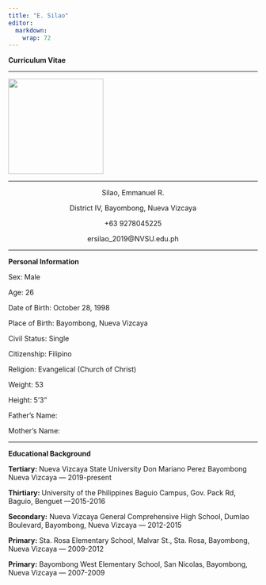 ```yaml
---
title: "E. Silao"
editor: 
  markdown: 
    wrap: 72
---
```


<p><b>Curriculum Vitae</b></p>

<hr>

</center>

![](img/ES.jpg){fig-align="center" width="2in"}

<hr>

<center>

<p>Silao, Emmanuel R.</p>

<p>District IV, Bayombong, Nueva Vizcaya</p>

<p>+63 9278045225</p>

<p>ersilao_2019@NVSU.edu.ph</p>

</center>

<hr>

<p><b> Personal Information</b></p>

<p>Sex: Male</p>

<p>Age: 26</p>

<p>Date of Birth: October 28, 1998</p>

<p>Place of Birth: Bayombong, Nueva Vizcaya</p>

<p>Civil Status: Single</p>

<p>Citizenship: Filipino</p>

<p>Religion: Evangelical (Church of Christ)</p>

<p>Weight: 53</p>

<p>Height: 5'3"</p>

<p>Father's Name:</p>

<p>Mother's Name:</p>

<hr>

<p><b>Educational Background</b></p>

<p><b>Tertiary: </b> Nueva Vizcaya State University Don Mariano Perez Bayombong Nueva Vizcaya --- 2019-present</p>

<p><b>Thirtiary: </b> University of the Philippines Baguio Campus, Gov. Pack Rd, Baguio, Benguet ---2015-2016</p>

<p><b>Secondary:</b> Nueva Vizcaya General Comprehensive High School, Dumlao Boulevard, Bayombong, Nueva Vizcaya --- 2012-2015</p>

<p><b>Primary:</b> Sta. Rosa Elementary School, Malvar St., Sta. Rosa, Bayombong, Nueva Vizcaya --- 2009-2012</p>

<p><b>Primary:</b> Bayombong West Elementary School, San Nicolas, Bayombong, Nueva Vizcaya --- 2007-2009</p>
